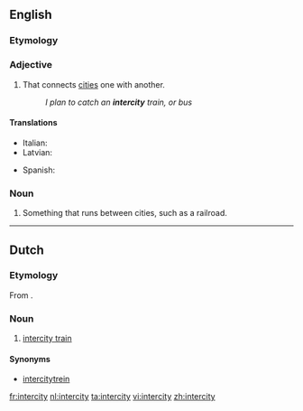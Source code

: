 ==English==

===Etymology===
{{prefix|inter|city}}

===Adjective===
{{en-adj|-}}

# That connects [[cities]] one with another.
#: ''I plan to catch an '''intercity''' train, or bus''

====Translations====
{{trans-top|that connects cities one with another}}
* Italian: {{t-|it|interurbano}}
* Latvian: {{t|lv|starppilsētu}}
{{trans-mid}}
* Spanish: {{t-|es|interurbano}}
{{trans-bottom}}

===Noun===
{{en-noun|intercities}}

# Something that runs between cities, such as a railroad.

----

==Dutch==

===Etymology===
From {{etyl|en|nl}} {{term|intercity|lang=en}}.

===Noun===
{{nl-noun|c|intercity's|intercity'tje}}

# [[intercity train]]

====Synonyms====
* [[intercitytrein]]

[[fr:intercity]]
[[nl:intercity]]
[[ta:intercity]]
[[vi:intercity]]
[[zh:intercity]]